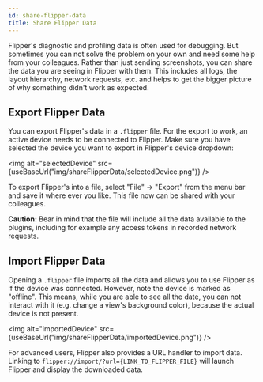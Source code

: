 ```yaml
---
id: share-flipper-data
title: Share Flipper Data
---
```


Flipper's diagnostic and profiling data is often used for debugging. But sometimes you can not solve the problem on your own and need some help from your colleagues. Rather than just sending screenshots, you can share the data you are seeing in Flipper with them. This includes all logs, the layout hierarchy, network requests, etc. and helps to get the bigger picture of why something didn't work as expected.

## Export Flipper Data

You can export Flipper's data in a `.flipper` file. For the export to work, an active device needs to be connected to Flipper. Make sure you have selected the device you want to export in Flipper's device dropdown:

<img alt="selectedDevice" src={useBaseUrl("img/shareFlipperData/selectedDevice.png")} />

To export Flipper's into a file, select "File" → "Export" from the menu bar and save it where ever you like. This file now can be shared with your colleagues.

**Caution:** Bear in mind that the file will include all the data available to the plugins, including for example any access tokens in recorded network requests.

## Import Flipper Data

Opening a `.flipper` file imports all the data and allows you to use Flipper as if the device was connected. However, note the device is marked as "offline". This means, while you are able to see all the date, you can not interact with it (e.g. change a view's background color), because the actual device is not present.

<img alt="importedDevice" src={useBaseUrl("img/shareFlipperData/importedDevice.png")} />

For advanced users, Flipper also provides a URL handler to import data. Linking to `flipper://import/?url={LINK_TO_FLIPPER_FILE}` will launch Flipper and display the downloaded data.
